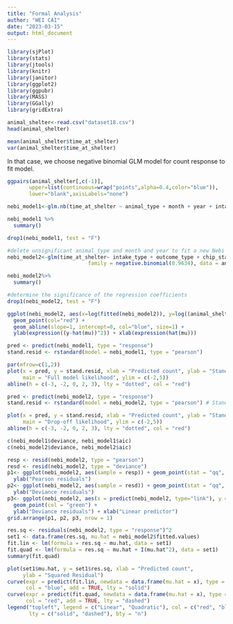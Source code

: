 ```yaml
---
title: "Formal Analysis"
author: "WEI CAI"
date: "2023-03-15"
output: html_document
---
```


```r
library(sjPlot)
library(stats) 
library(jtools)
library(knitr)
library(janitor)
library(ggplot2)
library(ggpubr)
library(MASS)
library(GGally)
library(gridExtra)
```

```r
animal_shelter<-read.csv("dataset18.csv")
head(animal_shelter)
```

```r
mean(animal_shelter$time_at_shelter)
var(animal_shelter$time_at_shelter)
```

In that case, we choose negative binomial GLM model for count response to fit model.

```r
ggpairs(animal_shelter[,c(-1)],
       upper=list(continuous=wrap("points",alpha=0.4,color="blue")),
       lower="blank",axisLabels="none")
```

```r
nebi_model1<-glm.nb(time_at_shelter ~ animal_type + month + year + intake_type + outcome_type + chip_status,data = animal_shelter)

nebi_model1 %>%
  summary()
```


```r
drop1(nebi_model1, test = "F")
```

```r
#delete unsignificant animal_type and month and year to fit a new Nebi GLM model
nebi_model2<-glm(time_at_shelter~ intake_type + outcome_type + chip_status, 
                          family = negative.binomial(0.9634), data = animal_shelter)

nebi_model2%>%
  summary()

```


```r
#determine the significance of the regression coefficients
drop1(nebi_model2, test = "F")
```

```r
ggplot(nebi_model2, aes(x=log(fitted(nebi_model2)), y=log((animal_shelter$time_at_shelter-fitted(nebi_model2))^2)))+
  geom_point(col="red") +
  geom_abline(slope=1, intercept=0, col="blue", size=1) +
  ylab(expression((y-hat(mu))^2)) + xlab(expression(hat(mu)))
```

```r
pred <- predict(nebi_model1, type = "response")
stand.resid <- rstandard(model = nebi_model1, type = "pearson")

par(mfrow=c(1,2))
plot(x = pred, y = stand.resid, xlab = "Predicted count", ylab = "Standardised Pearson residuals",
     main = "Full model likelihood", ylim = c(-2,5))
abline(h = c(-3, -2, 0, 2, 3), lty = "dotted", col = "red")

pred <- predict(nebi_model2, type = "response")
stand.resid <- rstandard(model = nebi_model2, type = "pearson") # Standardised Pearson residuals

plot(x = pred, y = stand.resid, xlab = "Predicted count", ylab = "Standardised Pearson residuals",
     main = "Drop-off likelihood", ylim = c(-2,5))
abline(h = c(-3, -2, 0, 2, 3), lty = "dotted", col = "red")

```

```r
c(nebi_model1$deviance, nebi_model1$aic)
c(nebi_model2$deviance, nebi_model2$aic)
```

```r
resp <- resid(nebi_model2, type = "pearson")
resd <- resid(nebi_model2, type = "deviance")
p1<- ggplot(nebi_model2, aes(sample = resp)) + geom_point(stat = "qq", color = "green") +
  ylab("Pearson residuals")
p2<- ggplot(nebi_model2, aes(sample = resd)) + geom_point(stat = "qq", color = "green") +
  ylab("Deviance residuals")
p3<- ggplot(nebi_model2, aes(x = predict(nebi_model2, type="link"), y =resd))+
  geom_point(col = "green") +
  ylab("Deviance residuals") + xlab("Linear predictor")
grid.arrange(p1, p2, p3, nrow = 1)
```

```r
res.sq <- residuals(nebi_model2, type = "response")^2
set1 <- data.frame(res.sq, mu.hat = nebi_model2$fitted.values)
fit.lin <- lm(formula = res.sq ~ mu.hat, data = set1)
fit.quad <- lm(formula = res.sq ~ mu.hat + I(mu.hat^2), data = set1)
summary(fit.quad)

plot(set1$mu.hat, y = set1$res.sq, xlab = "Predicted count",
     ylab = "Squared Residual")
curve(expr = predict(fit.lin, newdata = data.frame(mu.hat = x), type = "response"),
      col = "blue", add = TRUE, lty = "solid")
curve(expr = predict(fit.quad, newdata = data.frame(mu.hat = x), type = "response"),
      col = "red", add = TRUE, lty = "dashed")
legend("topleft", legend = c("Linear", "Quadratic"), col = c("red", "blue"),
       lty = c("solid", "dashed"), bty = "n")
```
